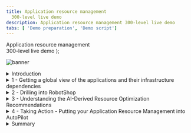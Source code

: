 ```yaml
---
title: Application resource management
  300-level live demo
description: Application resource management 300-level live demo
tabs: [ 'Demo preparation', 'Demo script']
---
```


  <span>
    Application resource management <br/> 300-level live demo
  </span> );

![banner](./images/Incident-Resolution-300-Script.jpg)

<span id="top"></span>

<details>
<summary>Introduction</summary>
<br/>

In this demo, I'll show you how Turbonomic helps SREs and IT Ops teams proactively assure application performance and drive operational efficiency across their mission critical deployments.

<br/>

Home Robots Inc is fully digital global consumer electronic company that sells a growing array of innovative robots that assist with mundane household chores. RobotShop is the primary market place where clients browse and make online purchases.  RobotShop is a microservices-based cloud native app. The spot promotions and other marketing events around the globe result in varying and unpredictable load patterns. The site has suffered from customer experience issues due to application performance that was caused by underlying resource issues. The IT Ops teams lack the full stack visibility and tend to either over or under provision based on best-guesses - this is highly inefficient, very costly and risky.  <br/><br/>

In this demo we will show you how Turbonomic, a solution based on Application Resource Management can help Home Robots Inc. We will:

<br/>
• See how Turbonomic stitches together a full-stack view from business applications to the platform all the way to the underlying physical infrastructure. <br/>
• Examine a few types of resource optimization recommendations generated by the AI-based platform analytics. <br/>
• Demonstrate how the execution of the derived Actions can be automated. <br/>

<br/>

**[Go to top](#top)**

</details>

<details>

<summary>1 - Getting a global view of the applications and their infrastructure dependencies</summary>

<br/>

| **1.1** | **Ingest data from observability platforms and  other monitoring tools** |
| :--- | :--- |
| **Narration** | Turbonomic requires configuration and operational performance data to make recommendations. The more data the better.<br/><br/>RobotShop is being observed by Instana. Turbonomic in turn has tight integrations with Instana and other monitoring tools and therefore has access to this performance data.<br/><br/>Turbonomic ingests, normalizes and builds a common data model to "stitch" together a graphical view of the application-to-resource dependencies. This is called the Supply Chain. |
| **Action** &nbsp; 1.1.1 | Click **Settings** (1), select **Target Configurations** (2), and select the **avar.coc-ibm.com** Instana option (3). <br/> <br/> <img src="https://raw.githubusercontent.com/ibm-garage-tsa/platinum-demos/master/src/pages/300-watson-aiops-application-resource-management/images/target-configurations.jpg" width="500" /> |

| **1.2** | **Examine the global supply chain** |
| :--- | :--- |
| **Narration** | We are responsible for RobotShop - but before we dive into RobotShop it is important to take a step back and understand the global picture :-what others apps are consuming shared resources here, what platforms are applications deployed to and what are the underlying infrastructure components involved.<br/><br/>The Global Supply Chain provides the  visualization and serves as a graphical organizer of the various entities in the IT stack and models the dynamic relationships all the way from the managed Application, across the underlying related infrastructure layers from the on-prem data center all the way out to the cloud. |
| **Action** &nbsp; 1.2.1 | Log in to the Turbonomic instance, ensuring that you are on the **Application** tab of the **Turbonomic Home Page**. <br/><br/>  <img src="https://raw.githubusercontent.com/ibm-garage-tsa/platinum-demos/master/src/pages/300-watson-aiops-application-resource-management/images/Global-Supply-Chain.jpg" width="800" /> |
| **Narration** | RobotShop is a modern containerized application. It is deployed to a highly virtualized on-prem environment based on Red Hat OpenShift. <br/><br/>RobotShop shares cluster resources with other applications. Hence the performance of RobotShop is directly impacted by competing apps and shared infrastructure. <br/><br/>Starting at the top you have all the Business Applications that Turbonomic is aware off in this deployment environment. Business Applications are composed of Business Transactions - which are logical business function that an end-user would execute. A purchase or add-to-cart is an example of a business transaction. Transactions in turn use Services - where a service is basically a REST endpoint.<br/><br/>Going down the supply chain you see the components that build up the lower layers of the application stack - ranging from K8S and vSphere virtualization controllers to database servers, storage volumes, hosts and all the way out to availability zones on the public cloud. <br/><br/>Each circle represents an IT entity, the color reflects the current health of the entities - Red points to a critical risk, yellow is an area to improve efficiency and green is healthy. <br/><br/>You can set a time frame from recent hours to the past year - this flexibility to visualize resource relationships at varying points in time is also very valuable. |
| **Narration** | Let's see what are the Top Business Applications at risk - that need immediate attention. The list is ordered in terms of severity.<br/><br/>We can observe that RobotShop currently has SLO violations - where response time is up and throughput is below expected service levels.<br/><br/>The Application Resource Health bar indicates that there are some critical performance issues (in Red) as well as some area to improve efficiency (in Yellow).<br/><br/>The Actions button will take you to the Actions panel enabling you to take the recommended actions directly from Turbonomic. |
| **Action** &nbsp; 1.2.2 | Hover your mouse over the **Business Applications** entity and **Click Business Applications** entity. <br/><br/> <img src="https://raw.githubusercontent.com/ibm-garage-tsa/platinum-demos/master/src/pages/300-watson-aiops-application-resource-management/images/robotshop-SLO-violation.png" width="800" /> |

<br/>

**[Go to top](#top)**

</details>

<details>

<summary>2 - Drilling into RobotShop</summary>

<br/>

| **2.1** | **Examine the RobotShop specific Supply Chain (Resource Dependencies)** |
| :--- | :--- |
| **Narration** | Now that we have a broad understanding of the Global View, let's examine the health of our app RobotShop. This is called Scoping. <br/><br/>The Supply Chain views, whether Global or Scoped to a specific app (like RobotShop in our case), serves as a single source of information and helps bridge the communication gap that often exists between the Application owners and IT Ops infrastructure teams. |
| **Action** &nbsp; 2.1.1 | Click the **RobotShop** link to Scope to RobotShop.  <br/> <br/> <img src="https://raw.githubusercontent.com/ibm-garage-tsa/platinum-demos/master/src/pages/300-watson-aiops-application-resource-management/images/RobotShop-Supply-Chain.jpg" width="800" /> |
| **Narration** | The Supply Chain is scoped to RobotShop. The charts provide a quick view of the overall operating health of RobotShop.<br/><br/>Turbonomic builds its application-awareness from tools like Instana and discovers Kubernetes pods via a set of deployed probes. Notice that, since RobotShop is a Kubernetes-based cloud native application, all the entities appearing in the supply chain are specific to a Container Platform infrastructure. The container platform in this case is RHOCP and runs on a VMWare cluster on-prem. Hence, there are no cloud entities in the RobotShop supply chain. |
| **Action** &nbsp; 2.1.2 | In the **Pending Actions** chart, click on **Show All**. On the **Action Center** panel, select **Workload Controller**. Click **Details**. <br/> <br/> <img src="https://raw.githubusercontent.com/ibm-garage-tsa/platinum-demos/master/src/pages/300-watson-aiops-application-resource-management/images/RobotShop-Performance-Action-click-DETAILS.jpg" width="800" /> |
| **Narration** | Based on the ongoing holistic analysis that the Turbonomic engine does of your environment it generates actions that you can take to resolve and AVOID emerging problems. <br/><br/>The actions are scoped to the containers that are part of the  RobotShop deployment. <br/><br/>Here we can see container resize actions, categorized as Performance and Efficiency actions and displayed for you to investigate further or execute directly. <br/><br/>Container Resize UP actions are typically Performance-Centric actions that are driven to resolve an underlying resource congestion issue.<br/><br/>Container Resize DOWN actions are typically Efficiency-centric actions that are pointing to a resource optimization opportunity likely a consequence of resource over-provisioning. |

<br/>

**[Go to top](#top)**

</details>

<details>

<summary>3 - Understanding the AI-Derived Resource Optimization Recommendations </summary>

<br/>

| **3.1** | **Analyze a RobotShop Performance Recommendation** |
| :--- | :--- |
| **Narration** | Let's explore one of the generated RobotShop Performance actions recommendations in more detail. |
| **Action** &nbsp; 3.1.1 | On the **Action Details** page, click **Expand Details** to inspect the rationale behind the recommendations.<br/> <br/> <img src="https://raw.githubusercontent.com/ibm-garage-tsa/platinum-demos/master/src/pages/300-watson-aiops-application-resource-management/images/Expand-Action-Details.jpg" width="800" /> |
| **Narration** | The graphs show an imminent congestion of virtual memory for the RobotShop card pod. This is based on the a percentile analysis from the last 30 days observation period. A recommendation to upsize the existing memory from 100 MB to 228 MB is being made. The analysis also shows that if this action is take it will result in a reduction of memory utilization from 82% to 36%. This memory upsizing will mitigate the detected risk of contention for memory resources. |

| **3.2** | **Analyze a RobotShop efficiency recommendation** |
| :--- | :--- |
| **Narration** | When the architect initially does sizing, the values are based on best-guesses and taking a safer path typically resulting in over-provisioning of resources. Therefore there is often opportunity to reclaim unused expensive resources and save costs. |
| **Action** &nbsp; 3.2.1 | On the **Action Center** panel, select **rabbitmq**. Click **Details**.<br/><br/> <img src="https://raw.githubusercontent.com/ibm-garage-tsa/platinum-demos/master/src/pages/300-watson-aiops-application-resource-management/images/rabbitmq-overprovisioning-1.jpg" width="800" /> <br/><img src="https://raw.githubusercontent.com/ibm-garage-tsa/platinum-demos/master/src/pages/300-watson-aiops-application-resource-management/images/rabbitmq-overprovisioning-2.jpg" width="800" /> |
| **Narration** | Based on resource analysis of the RobotShop rabbitmq service we can see that memory is over-provisioned and can be reduced. An Efficiency recommendation is being made to reduce the memory of the pod from 512 MB to 384 MB. The downsizing will improve memory utilization without impacting overall service performance.<br/><br/>CPU on the other hand is potentially risky at 90% utilization level. The CPU congestion can result in a performance degradation of this service.  A recommendation is also being made to double the CPU capacity of the RobotShop rabbitmq container. |

| **3.3** | **Analyze an Efficiency action** |
| :--- | :--- |
| **Narration** | The performance of service depends on the availability of compute resources to the encapsulating pod. The pod runs on a node - hence the performance and efficiency of the node matters. We will see how Turbonomic is able to intelligently and proactively redistribute workloads in real-time to better optimize the full stack. |
| **Action** &nbsp; 3.3.1 | On the **RobotShop** Supply chain, hover over the **Namespace** entity. Inspect the popup to get a quick view of the risks, then click **Namespace**.<br/> <br/> <img src="https://raw.githubusercontent.com/ibm-garage-tsa/platinum-demos/master/src/pages/300-watson-aiops-application-resource-management/images/RobotShop-Namespace.jpg" width="500" />
| **Narration** | A Namespace is a logical pool of resources in a Kubernetes environment that manages workloads based on specific requirements or business needs.  The Capacity and Usage chart provides a quick view into quotas set on this cluster and the relative utilization of the resources. These quotas serve as the guardrails when making container sizing decisions. In the Top Services chart it shows that the RobotShop rabbitmq service can benefit from some performance and efficiency actions. |
| **Action** &nbsp; 3.3.2 | On the **Service-robot-shop/rabbitmq** row, click on **Actions**.<br/><br/>  <img src="https://raw.githubusercontent.com/ibm-garage-tsa/platinum-demos/master/src/pages/300-watson-aiops-application-resource-management/images/RabbitMQ-Actions-Click.jpg" width="800" /> |
| **Action** &nbsp; 3.3.3 | On the **Action Center** panel, under **Move**, select **Container Pods**, then **robotshop/rabbitmq** under **Move Actions**. Click **Details**.<br/> <br/> <img src="https://raw.githubusercontent.com/ibm-garage-tsa/platinum-demos/master/src/pages/300-watson-aiops-application-resource-management/images/rabbitmq-Action-Details-1.jpg" width="800" /> |
| **Narration** | The RobotShop rabbitmq service is a queueing service hosting the RabbitMQ server. Turbonomic analysis indicates that the worker node currently hosting the rabbitmq service is under-utilized and operational efficiency can be further improved by moving this service to another worker node and in that process consolidating the cluster resources on fewer worker nodes. The analytics also computes the approximate future resource utilization rates of the source and target worker nodes if the actions were to be taken. In the absence of these capabilities the alternate manual approach can be slow, reactive, error-prone and increasingly challenging as the number of services on the cluster grow.<br/><br/>Last but not least, the analytics also inform the user whether these resource optimization actions can be taken right from within Turbonomic. Let's look at that next. |
 
<br/>

**[Go to top](#top)**

</details>

<details>

<summary>4 - Taking Action - Putting your Application Resource Management into AutoPilot </summary>

<br/>

| **4.1** | **Take action** |
| :--- | :--- |
| **Narration** | A key part of the Application Resource Management process is to generate a set of actions that the user can take to proactively avoid a potential performance issue. All actions generated appear as pending and can be viewed in the Pending Actions chart, as we've seen above. We can then determine whether to execute them manually right from within Turbonomic or automate the action execution and remove or minimize the human intervention. Let's look at the manual execution process first. |
| **Action** &nbsp; 4.1.1 | In the **Action Center** panel, under **Move**, select the **robot-shop/rabbitmq** action. Click **Execute Action**.<br/><br/> <img src="https://raw.githubusercontent.com/ibm-garage-tsa/platinum-demos/master/src/pages/300-watson-aiops-application-resource-management/images/Take-Action-Manually.jpg" width="800" /> |
| **Narration** | Now let's manually execute the recommended resource Efficiency action on the robot-shop/rabbitmq service. Turbonomic allows you to execute the recommended action right from within the platform - this is very convenient and enhances productivity as no tool hopping is necessary and all the audit trails of what actions were executed, by whom and when are easily available for compliance purposes if necessary. |

| **4.2** | **Automating Action Execution - Towards Eliminating Manual Intervention** |
| :--- | :--- |
| **Narration** | RobotShop is composed of a dozen or so microservices. Given the fluctuating demand patterns and the availability of compute resources resource optimization actions will be continuously generated by the platform - with the sole goal of keeping RobotShop in the 'desired state'. <br/><br/>We will now briefly walk through how we can define automation policies to automate this action execution. |
| **Action** &nbsp; 4.2.1 | From **Settings**, click  **Policies**, then click **New Automation Policy** and select **Container Pod**.<br/> <br/> <img src="https://raw.githubusercontent.com/ibm-garage-tsa/platinum-demos/master/src/pages/300-watson-aiops-application-resource-management/images/Automation-Policy-1.jpg" width="500" /> |
| **Narration** | The process defining an automation policy is the same across the various entity types, but the Action Types vary as they are entity specific. |
| **Action** &nbsp; 4.2.2 | Fill out the **Action and Orchestration Panel** as shown below.<br/> <br/> <img src="https://raw.githubusercontent.com/ibm-garage-tsa/platinum-demos/master/src/pages/300-watson-aiops-application-resource-management/images/Automation-Policy-2.jpg" width="500" /> |
| **Narration** | ARE MEANT TO BE ACTIONS? Define the Action Types that will be automated by this automation policy - Move, Suspend, Provision<br/><br/>Set Action Generation --> Generate Actions<br/><br/>Set Action Acceptance --> Automatic<br/><br/>DO NOT click SUBMIT |
| **Narration** | Once the Automation Policy is saved it will go into effect, all Actions generated such as Move - Suspend - Provision, will then be automatically executed.<br/><br/>The main benefit and best-practice of Turbonomic, is to have an increasing number of actions be executed automatically. This will remove human intervention and leverage automation to maintain application performance and improve operational efficiency. |

<br/>

**[Go to top](#top)**

</details>

<details>

<summary>Summary</summary>

<br/>

In this demo we used RobotShop, a cloud-native application to demonstrate how Turbonomic, leverages the principles of Application Resource Management to:<br/><br/>

- Provide full stack visibility and control into your diverse deployment environments<br/>
- Conduct continuous application-aware resource optimization, balancing demand and supply in realtime<br/>
- Enable the Automated Execution of the AI-derived and platform-generated actions 

<br/>

Using RobotShop, we walked through examples of container right sizing, over-provisioning and workload consolidation and how Turbonomic can  analyze-detect-act to assure the performance of your applications and to improve the operational efficiency of the supporting application infrastructure. 

<br/>

**[Go to top](#top)**

</details>
